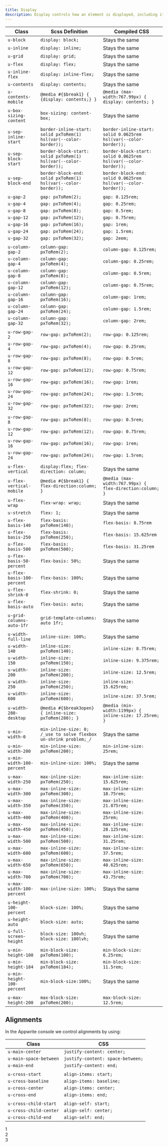 ```yaml
---
title: Display
description: Display controls how an element is displayed, including its alignment, spacing and size.
---
```


| Class                      | Scss Definition                                                               | Compiled CSS                                                                |
| -------------------------- | ----------------------------------------------------------------------------- | --------------------------------------------------------------------------- |
| `u-block`                  | `display: block;`                                                             | Stays the same                                                              |
| `u-inline`                 | `display: inline;`                                                            | Stays the same                                                              |
| `u-grid`                   | `display: grid;`                                                              | Stays the same                                                              |
| `u-flex`                   | `display: flex;`                                                              | Stays the same                                                              |
| `u-inline-flex`            | `display: inline-flex;`                                                       | Stays the same                                                              |
| `u-contents`               | `display: contents;`                                                          | Stays the same                                                              |
| `u-contents-mobile`        | `@media #{$break1} { {display: contents;} }`                                  | `@media (max-width:767.99px) { display: contents; }`                        |
|                            |                                                                               |                                                                             |
| `u-box-sizing-content`     | `box-sizing: content-box;`                                                    | Stays the same                                                              |
|                            |                                                                               |                                                                             |
| `u-sep-inline-start`       | `border-inline-start: solid pxToRem(1) hsl(var(--color-border));`             | `border-inline-start: solid 0.0625rem hsl(var(--color-border));`            |
| `u-sep-block-start`        | `border-block-start: solid pxToRem(1) hsl(var(--color-border));`              | `border-block-start: solid 0.0625rem hsl(var(--color-border));`             |
| `u-sep-block-end`          | `border-block-end: solid pxToRem(1) hsl(var(--color-border));`                | `border-block-end: solid 0.0625rem hsl(var(--color-border));`               |
|                            |                                                                               |                                                                             |
| `u-gap-2`                  | `gap: pxToRem(2);`                                                            | `gap: 0.125rem;`                                                            |
| `u-gap-4`                  | `gap: pxToRem(4);`                                                            | `gap: 0.25rem;`                                                             |
| `u-gap-8`                  | `gap: pxToRem(8);`                                                            | `gap: 0.5rem;`                                                              |
| `u-gap-12`                 | `gap: pxToRem(12);`                                                           | `gap: 0.75rem;`                                                             |
| `u-gap-16`                 | `gap: pxToRem(16);`                                                           | `gap: 1rem;`                                                                |
| `u-gap-24`                 | `gap: pxToRem(24);`                                                           | `gap: 1.5rem;`                                                              |
| `u-gap-32`                 | `gap: pxToRem(32);`                                                           | `gap: 2eem;`                                                                |
|                            |                                                                               |                                                                             |
| `u-column-gap-2`           | `column-gap: pxToRem(2);`                                                     | `column-gap: 0.125rem;`                                                     |
| `u-column-gap-4`           | `column-gap: pxToRem(4);`                                                     | `column-gap: 0.25rem;`                                                      |
| `u-column-gap-8`           | `column-gap: pxToRem(8);`                                                     | `column-gap: 0.5rem;`                                                       |
| `u-column-gap-12`          | `column-gap: pxToRem(12);`                                                    | `column-gap: 0.75rem;`                                                      |
| `u-column-gap-16`          | `column-gap: pxToRem(16);`                                                    | `column-gap: 1rem;`                                                         |
| `u-column-gap-24`          | `column-gap: pxToRem(24);`                                                    | `column-gap: 1.5rem;`                                                       |
| `u-column-gap-32`          | `column-gap: pxToRem(32);`                                                    | `column-gap: 2rem;`                                                         |
|                            |                                                                               |                                                                             |
| `u-row-gap-2`              | `row-gap: pxToRem(2);`                                                        | `row-gap: 0.125rem;`                                                        |
| `u-row-gap-4`              | `row-gap: pxToRem(4);`                                                        | `row-gap: 0.25rem;`                                                         |
| `u-row-gap-8`              | `row-gap: pxToRem(8);`                                                        | `row-gap: 0.5rem;`                                                          |
| `u-row-gap-12`             | `row-gap: pxToRem(12);`                                                       | `row-gap: 0.75rem;`                                                         |
| `u-row-gap-16`             | `row-gap: pxToRem(16);`                                                       | `row-gap: 1rem;`                                                            |
| `u-row-gap-24`             | `row-gap: pxToRem(24);`                                                       | `row-gap: 1.5rem;`                                                          |
| `u-row-gap-32`             | `row-gap: pxToRem(32);`                                                       | `row-gap: 2rem;`                                                            |
|                            |                                                                               |                                                                             |
| `u-row-gap-8`              | `row-gap: pxToRem(8);`                                                        | `row-gap: 0.5rem;`                                                          |
| `u-row-gap-12`             | `row-gap: pxToRem(12);`                                                       | `row-gap: 0.75rem;`                                                         |
| `u-row-gap-16`             | `row-gap: pxToRem(16);`                                                       | `row-gap: 1rem;`                                                            |
| `u-row-gap-24`             | `row-gap: pxToRem(24);`                                                       | `row-gap: 1.5rem;`                                                          |
|                            |                                                                               |                                                                             |
| `u-flex-vertical`          | `display:flex; flex-direction: column;`                                       | Stays the same                                                              |
| `u-flex-vertical-mobile`   | `@media #{$break1} { flex-direction:column; }`                                | `@media (max-width:767.99px) { flex-direction:column; }`                    |
| `u-flex-wrap`              | `flex-wrap: wrap;`                                                            | Stays the same                                                              |
| `u-stretch`                | `flex: 1;`                                                                    | Stays the same                                                              |
| `u-flex-basis-140`         | `flex-basis: pxToRem(140);`                                                   | `flex-basis: 8.75rem`                                                       |
| `u-flex-basis-250`         | `flex-basis: pxToRem(250);`                                                   | `flex-basis: 15.625rem`                                                     |
| `u-flex-basis-500`         | `flex-basis: pxToRem(500);`                                                   | `flex-basis: 31.25rem`                                                      |
| `u-flex-basis-50-percent`  | `flex-basis: 50%;`                                                            | Stays the same                                                              |
| `u-flex-basis-100-percent` | `flex-basis: 100%;`                                                           | Stays the same                                                              |
| `u-flex-shrink-0`          | `flex-shrink: 0;`                                                             | Stays the same                                                              |
| `u-flex-basis-auto`        | `flex-basis: auto;`                                                           | Stays the same                                                              |
|                            |                                                                               |                                                                             |
| `u-grid-columns-auto-1fr`  | `grid-template-columns: auto 1fr;`                                            | Stays the same                                                              |
|                            |                                                                               |                                                                             |
| `u-width-full-line`        | `inline-size: 100%;`                                                          | Stays the same                                                              |
| `u-width-140`              | `inline-size: pxToRem(140);`                                                  | `inline-size: 8.75rem;`                                                     |
| `u-width-150`              | `inline-size: pxToRem(150);`                                                  | `inline-size: 9.375rem;`                                                    |
| `u-width-200`              | `inline-size: pxToRem(200);`                                                  | `inline-size: 12.5rem;`                                                     |
| `u-width-250`              | `inline-size: pxToRem(250);`                                                  | `inline-size: 15.625rem;`                                                   |
| `u-width-600`              | `inline-size: pxToRem(600);`                                                  | `inline-size: 37.5rem;`                                                     |
| `u-width-280-desktop`      | `@media #{$break3open} { inline-size: pxToRem(280); }`                        | `@media (min-width:1199px) { inline-size: 17.25rem; }`                      |
|                            |                                                                               |                                                                             |
| `u-min-width-0`            | `min-inline-size: 0; /_use to solve flexbox un-shrink problem;_/`             | Stays the same                                                              |
| `u-min-width-200`          | `min-inline-size: pxToRem(200); `                                             | `min-inline-size: 25rem;`                                                   |
| `u-min-width-100-percent`  | `min-inline-size: 100%;`                                                      | Stays the same                                                              |
|                            |                                                                               |                                                                             |
| `u-max-width-250`          | `max-inline-size: pxToRem(250);`                                              | `max-inline-size: 15.625rem;`                                               |
| `u-max-width-300`          | `max-inline-size: pxToRem(300);`                                              | `max-inline-size: 18.75rem;`                                                |
| `u-max-width-350`          | `max-inline-size: pxToRem(350);`                                              | `max-inline-size: 21.875rem;`                                               |
| `u-max-width-400`          | `max-inline-size: pxToRem(400);`                                              | `max-inline-size: 25rem;`                                                   |
| `u-max-width-450`          | `max-inline-size: pxToRem(450);`                                              | `max-inline-size: 28.125rem;`                                               |
| `u-max-width-500`          | `max-inline-size: pxToRem(500);`                                              | `max-inline-size: 31.25rem;`                                                |
| `u-max-width-600`          | `max-inline-size: pxToRem(600);`                                              | `max-inline-size: 37.5rem;`                                                 |
| `u-max-width-650`          | `max-inline-size: pxToRem(650);`                                              | `max-inline-size: 40.625rem;`                                               |
| `u-max-width-700`          | `max-inline-size: pxToRem(700);`                                              | `max-inline-size: 43.75rem;`                                                |
| `u-max-width-100-percent`  | `max-inline-size: 100%;`                                                      | Stays the same                                                              |
|                            |                                                                               |                                                                             |
| `u-height-100-percent`     | `block-size: 100%;`                                                           | Stays the same                                                              |
| `u-height-auto`            | `block-size: auto;`                                                           | Stays the same                                                              |
| `u-full-screen-height`     | `block-size: 100vh; block-size: 100lvh;`                                      | Stays the same                                                              |
|                            |                                                                               |                                                                             |
| `u-min-height-100`         | `min-block-size: pxToRem(100);`                                               | `min-block-size: 6.25rem;`                                                  |
| `u-min-height-184`         | `min-block-size: pxToRem(184);`                                               | `min-block-size: 11.5rem;`                                                  |
| `u-min-height-100-percent` | `min-block-size:100%;`                                                        | Stays the same                                                              |
|                            |                                                                               |                                                                             |
| `u-max-height-200`         | `max-block-size: pxToRem(200);`                                               | `max-block-size: 12.5rem;`                                                  |

## Alignments

In the Appwrite console we control alignments by using:

| Class                  | CSS                               |
| ---------------------- | --------------------------------- |
| `u-main-center`        | `justify-content: center;`        |
| `u-main-space-between` | `justify-content: space-between;` |
| `u-main-end`           | `justify-content: end;`           |
|                        |                                   |
| `u-cross-start`        | `align-items: start;`             |
| `u-cross-baseline`     | `align-items: baseline;`          |
| `u-cross-center`       | `align-items: center;`            |
| `u-cross-end`          | `align-items: end;`               |
|                        |                                   |
| `u-cross-child-start`  | `align-self: start;`              |
| `u-cross-child-center` | `align-self: center;`             |
| `u-cross-child-end`    | `align-self: end;`                |

<Preview center>
  <div class="u-flex u-main-space-between u-min-width-100-percent card">
    <div class="box">1</div>
    <div class="box">2</div>
    <div class="box">3</div>
  </div>
</Preview>
